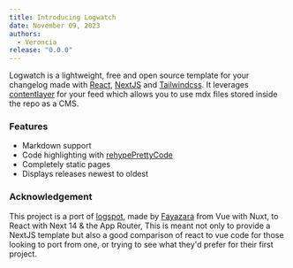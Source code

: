 ```yaml
---
title: Introducing Logwatch
date: November 09, 2023
authors:
  - Veroncia
release: "0.0.0"
---
```


Logwatch is a lightweight, free and open source template for your changelog made with [React](https://react.dev),
[NextJS](https://nextjs.org) and [Tailwindcss](https://tailwindcss.com). It leverages [contentlayer](https://www.npmjs.com/package/contentlayer)
for your feed which allows you to use mdx files stored inside the repo as a CMS.

### Features

- Markdown support
- Code highlighting with [rehypePrettyCode](https://www.npmjs.com/package/rehype-pretty-code)
- Completely static pages
- Displays releases newest to oldest

### Acknowledgement

This project is a port of [logspot](https://logspot.vercel.app/), made by [Fayazara](https://github.com/fayazara) from
Vue with Nuxt, to React with Next 14 & the App Router, This is meant not only to provide a NextJS template but also a
good comparison of react to vue code for those looking to port from one, or trying to see what they'd prefer for their
first project.
